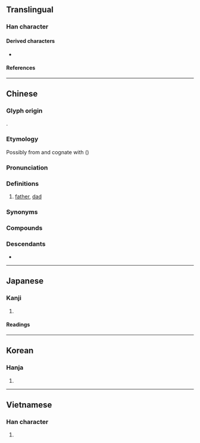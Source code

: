 {{character info}}
==Translingual==

===Han character===
{{Han char|rn=88|rad=父|as=06|sn=10|four=80207|canj=CKNIN|ids=⿱父多}}

====Derived characters====
* {{l|mul|[[嗲]]}}

====References====
{{Han ref|kx=0690.040|dkj=19727|dj=1103.040|hdz=32040.030|uh=7239}}

----

==Chinese==
{{zh-forms}}

===Glyph origin===
{{Han etym}}
{{Han compound|父|多|c1=s|c2=p|t1=father|ls=psc}}.

===Etymology===
Possibly from {{cog|trk-pro|*ata||father}} and cognate with {{cog|otk|𐱃𐰀|ts=ata}} ({{zh-ref|Vovin and McCraw, 2011}})

===Pronunciation===
{{zh-pron
|m=diē
|m-s=die1
|dg=де1
|ma=
|c=de1
|c_note=de1 - literary (from fanqie in [[正韻]])
|mn=tia
|mn-t=dia1
|w=1tia
|mc=y
|oc=y
|cat=n
}}

===Definitions===
{{zh-hanzi}}

# [[father]], [[dad]]

===Synonyms===
{{zh-dial|爸爸}}

===Compounds===
{{zh-der|爹爹|爹娘|乾爹|他爹|姑爹|嬤嬤爹|後爹|烏爹泥|爹媽|罵爹罵娘|老爹|親家爹|阿爹|喜當爹}}

===Descendants===
* {{desc|th|เตี่ย|bor=1}}

{{zh-cat|Intermediate}}

----

==Japanese==

===Kanji===
{{ja-kanji|grade=|rs=父06}}

# {{rfdef|ja|sort=父06}}

====Readings====
{{ja-readings
|goon=だ
|kanon=た
}}

----

==Korean==

===Hanja===
{{ko-hanja|다}}

# {{rfdef|ko|sort=父06}}

----

==Vietnamese==

===Han character===
{{vi-readings|rs=父06|reading=đa, đà, ta}}

# {{rfdef|vi|sort=父06}}